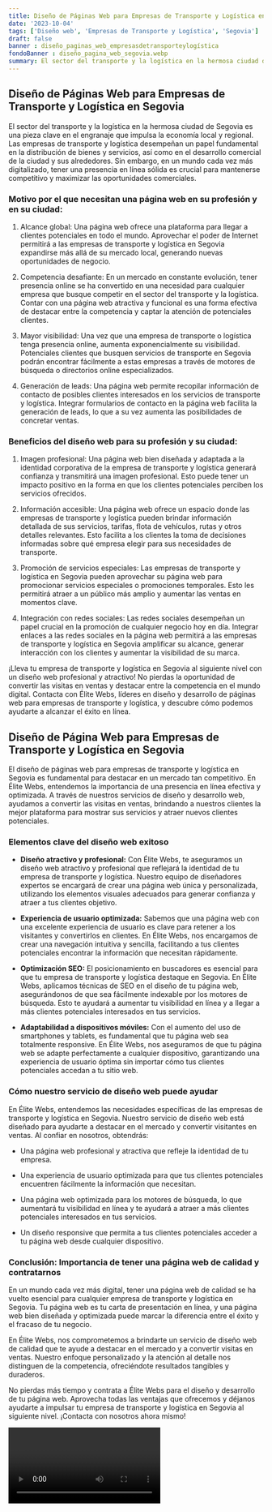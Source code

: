 ```yaml
---
title: Diseño de Páginas Web para Empresas de Transporte y Logística en Segovia
date: '2023-10-04'
tags: ['Diseño web', 'Empresas de Transporte y Logística', 'Segovia']
draft: false
banner : diseño_paginas_web_empresasdetransporteylogística
fondoBanner : diseño_pagina_web_segovia.webp
summary: El sector del transporte y la logística en la hermosa ciudad de Segovia es una pieza clave en el engranaje que impulsa la economía local y regional. Las empresas de transporte y logística desempeñan un papel fundamental en la distribución de bienes y servicios, así como en el desarrollo comercial de la ciudad y sus alrededores. Sin embargo, en un mundo cada vez más digitalizado, tener una presencia en línea sólida es crucial para mantenerse competitivo y maximizar las oportunidades comerciales.
---
```


## Diseño de Páginas Web para Empresas de Transporte y Logística en Segovia

El sector del transporte y la logística en la hermosa ciudad de Segovia es una pieza clave en el engranaje que impulsa la economía local y regional. Las empresas de transporte y logística desempeñan un papel fundamental en la distribución de bienes y servicios, así como en el desarrollo comercial de la ciudad y sus alrededores. Sin embargo, en un mundo cada vez más digitalizado, tener una presencia en línea sólida es crucial para mantenerse competitivo y maximizar las oportunidades comerciales.

### Motivo por el que necesitan una página web en su profesión y en su ciudad:

1. Alcance global: Una página web ofrece una plataforma para llegar a clientes potenciales en todo el mundo. Aprovechar el poder de Internet permitirá a las empresas de transporte y logística en Segovia expandirse más allá de su mercado local, generando nuevas oportunidades de negocio.

2. Competencia desafiante: En un mercado en constante evolución, tener presencia online se ha convertido en una necesidad para cualquier empresa que busque competir en el sector del transporte y la logística. Contar con una página web atractiva y funcional es una forma efectiva de destacar entre la competencia y captar la atención de potenciales clientes.

3. Mayor visibilidad: Una vez que una empresa de transporte o logística tenga presencia online, aumenta exponencialmente su visibilidad. Potenciales clientes que busquen servicios de transporte en Segovia podrán encontrar fácilmente a estas empresas a través de motores de búsqueda o directorios online especializados.

4. Generación de leads: Una página web permite recopilar información de contacto de posibles clientes interesados en los servicios de transporte y logística. Integrar formularios de contacto en la página web facilita la generación de leads, lo que a su vez aumenta las posibilidades de concretar ventas.

### Beneficios del diseño web para su profesión y su ciudad:

1. Imagen profesional: Una página web bien diseñada y adaptada a la identidad corporativa de la empresa de transporte y logística generará confianza y transmitirá una imagen profesional. Esto puede tener un impacto positivo en la forma en que los clientes potenciales perciben los servicios ofrecidos.

2. Información accesible: Una página web ofrece un espacio donde las empresas de transporte y logística pueden brindar información detallada de sus servicios, tarifas, flota de vehículos, rutas y otros detalles relevantes. Esto facilita a los clientes la toma de decisiones informadas sobre qué empresa elegir para sus necesidades de transporte.

3. Promoción de servicios especiales: Las empresas de transporte y logística en Segovia pueden aprovechar su página web para promocionar servicios especiales o promociones temporales. Esto les permitirá atraer a un público más amplio y aumentar las ventas en momentos clave.

4. Integración con redes sociales: Las redes sociales desempeñan un papel crucial en la promoción de cualquier negocio hoy en día. Integrar enlaces a las redes sociales en la página web permitirá a las empresas de transporte y logística en Segovia amplificar su alcance, generar interacción con los clientes y aumentar la visibilidad de su marca.

¡Lleva tu empresa de transporte y logística en Segovia al siguiente nivel con un diseño web profesional y atractivo! No pierdas la oportunidad de convertir las visitas en ventas y destacar entre la competencia en el mundo digital. Contacta con Élite Webs, líderes en diseño y desarrollo de páginas web para empresas de transporte y logística, y descubre cómo podemos ayudarte a alcanzar el éxito en línea.

<GifSeo />

<Cta />

## Diseño de Página Web para Empresas de Transporte y Logística en Segovia

El diseño de páginas web para empresas de transporte y logística en Segovia es fundamental para destacar en un mercado tan competitivo. En Élite Webs, entendemos la importancia de una presencia en línea efectiva y optimizada. A través de nuestros servicios de diseño y desarrollo web, ayudamos a convertir las visitas en ventas, brindando a nuestros clientes la mejor plataforma para mostrar sus servicios y atraer nuevos clientes potenciales.

### Elementos clave del diseño web exitoso

- **Diseño atractivo y profesional:** Con Élite Webs, te aseguramos un diseño web atractivo y profesional que reflejará la identidad de tu empresa de transporte y logística. Nuestro equipo de diseñadores expertos se encargará de crear una página web única y personalizada, utilizando los elementos visuales adecuados para generar confianza y atraer a tus clientes objetivo.

- **Experiencia de usuario optimizada:** Sabemos que una página web con una excelente experiencia de usuario es clave para retener a los visitantes y convertirlos en clientes. En Élite Webs, nos encargamos de crear una navegación intuitiva y sencilla, facilitando a tus clientes potenciales encontrar la información que necesitan rápidamente. 

- **Optimización SEO:** El posicionamiento en buscadores es esencial para que tu empresa de transporte y logística destaque en Segovia. En Élite Webs, aplicamos técnicas de SEO en el diseño de tu página web, asegurándonos de que sea fácilmente indexable por los motores de búsqueda. Esto te ayudará a aumentar tu visibilidad en línea y a llegar a más clientes potenciales interesados en tus servicios.

- **Adaptabilidad a dispositivos móviles:** Con el aumento del uso de smartphones y tablets, es fundamental que tu página web sea totalmente responsive. En Élite Webs, nos aseguramos de que tu página web se adapte perfectamente a cualquier dispositivo, garantizando una experiencia de usuario óptima sin importar cómo tus clientes potenciales accedan a tu sitio web.

### Cómo nuestro servicio de diseño web puede ayudar

En Élite Webs, entendemos las necesidades específicas de las empresas de transporte y logística en Segovia. Nuestro servicio de diseño web está diseñado para ayudarte a destacar en el mercado y convertir visitantes en ventas. Al confiar en nosotros, obtendrás:

- Una página web profesional y atractiva que refleje la identidad de tu empresa.

- Una experiencia de usuario optimizada para que tus clientes potenciales encuentren fácilmente la información que necesitan.

- Una página web optimizada para los motores de búsqueda, lo que aumentará tu visibilidad en línea y te ayudará a atraer a más clientes potenciales interesados en tus servicios.

- Un diseño responsive que permita a tus clientes potenciales acceder a tu página web desde cualquier dispositivo.

### Conclusión: Importancia de tener una página web de calidad y contratarnos

En un mundo cada vez más digital, tener una página web de calidad se ha vuelto esencial para cualquier empresa de transporte y logística en Segovia. Tu página web es tu carta de presentación en línea, y una página web bien diseñada y optimizada puede marcar la diferencia entre el éxito y el fracaso de tu negocio.

En Élite Webs, nos comprometemos a brindarte un servicio de diseño web de calidad que te ayude a destacar en el mercado y a convertir visitas en ventas. Nuestro enfoque personalizado y la atención al detalle nos distinguen de la competencia, ofreciéndote resultados tangibles y duraderos.

No pierdas más tiempo y contrata a Élite Webs para el diseño y desarrollo de tu página web. Aprovecha todas las ventajas que ofrecemos y déjanos ayudarte a impulsar tu empresa de transporte y logística en Segovia al siguiente nivel. ¡Contacta con nosotros ahora mismo!

<Video />

<CtaBot job='Empresas de Transporte y Logística' city='Segovia'/>

<Gmaps query='Segovia+españa+maps' />